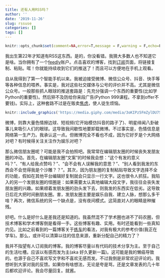 ```yaml
---
title: 还有人用RSS吗？
author: ''
date: '2019-11-26'
slug: rssuse
categories: []
tags: []
---
```


```r
knitr::opts_chunk$set(comment=NA,error=T,message = F,warning = F,echo=F,fig.align='center',out.width ='90%')
```

我出生第22年才知道有RSS这东西。是的，你没看错。我猜大多数人也不知道它是啥。当你拥有了一个[feedly](https://feedly.com/)账户。点击喜欢的博客，找到[订阅](https://xsong.ltd/archives/subscribe)页面，将链接复制、粘贴。哐！你就能持续收到它们的推送了！而且可以方便地在手机上观看。

自从我得到了第一个智能手机以来。我被迫接受微博、微信公众号、抖音、快手等等各种信息的喂养。事实是，我对这些社交媒体与公号的评价并不高。尤其是微信公众号。一般那些抓人眼球的推送套路是：先充分强调一个东西的重要性(比如学Python的重要性)。然后猝不及防给你来段广告(Python 999课程。不拿到offer不要钱)。实际上，这种套路不过是在贩卖[焦虑](https://yufree.cn/cn/2018/12/01/anxiety/)，使人徒生烦恼。

```r
knitr::include_graphics('https://media.giphy.com/media/3oKIPz5FmZylDU7S24/giphy.gif')
```


微博，则靠大量色情擦边球、短视频(它开始模仿抖音的路子了)、明星绯闻八卦破事儿来吸引人们的眼球。这导致我间歇性地要卸载微博。不过事实是，色情信息是网络第一生产力。我承认这一点。但微博完全不看也不成，因为它好歹是个大网络对吧？有时候得关注关注作为娱乐对吧？

那么微信朋友圈呢？可能是我不会拍照吧。我常常在编辑朋友圈的时候丧失发朋友圈的冲动。首先，在编辑朋友圈“文案”的时候我会想：“这个有发的意义吗？”、“有人给我点赞吗？”、“会不会有人误解我的意思？”、“别人看到我发的东西会不会觉得我是个沙雕？？”。其次，因为朋友圈的复制粘贴导致文字选择不全的功能，假如在其他平台编辑好复制就会只显示一行文字。这也很令人抓狂。我陷入的另一个发朋友圈的怪圈是：如果需要太认真地编辑大段文字，我往往会丧失发朋友圈的兴趣。如果顺着发朋友圈的劲头发下去，则我发的东西实在低劣。这导致日后花大把时间删朋友圈。害，发朋友圈主要是娱乐自我、建立人脉，想那么多干啥？再次，微信系统的另一个缺点是，没有夜间模式。这简直对人的眼睛是种摧残。

好吧。什么是好什么是差我还是知道的。我虽然混不了学术圈也进不了码农圈，但技术博客和学术博客倒是看得一手。这些博客有趣、实用。有时还能看到一些真知灼见。比如之前看到的一篇博客关于[练车](https://songchunlin.net/cn/2018/04/driving-in-America/)的看法，对我有极大的参考价值(我正在学车)。那么，或许可以清算以往的信息来源，重新分配自己的精力了？

我并不指望有人订阅我的博客。我的博客尽量以有代码的技术分享为主。至于自己的生活吐槽。应该以有感而发为主(aka 好久更新一篇)。这可能是我的懒癌导致的。也源于自己不喜欢写文字和不喜欢无感而发。不过我倒是非常欢迎评论的。我想听到大家对我的反馈。如果你有啥想法，无论是夸是骂，还是文章发表的几十年后都欢迎评论。我会尽量回复。就酱。


